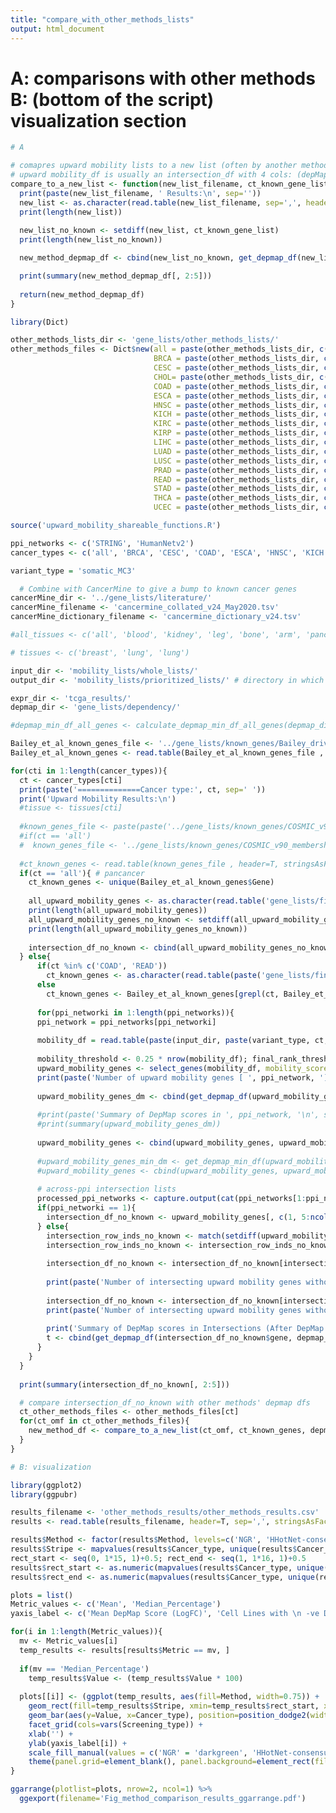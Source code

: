 ```yaml
---
title: "compare_with_other_methods_lists"
output: html_document
---
```


# A: comparisons with other methods B: (bottom of the script) visualization section

```r
# A

# comapres upward mobility lists to a new list (often by another method) wrt DepMap info
# upward mobility_df is usually an intersection_df with 4 cols: (depMap score, p_neg_score) for crispr and rnai
compare_to_a_new_list <- function(new_list_filename, ct_known_gene_list, depmap_dir){
  print(paste(new_list_filename, ' Results:\n', sep=''))
  new_list <- as.character(read.table(new_list_filename, sep=',', header=F, stringsAsFactors=F)$V1) # 1 column gene list files
  print(length(new_list))
  
  new_list_no_known <- setdiff(new_list, ct_known_gene_list)
  print(length(new_list_no_known))

  new_method_depmap_df <- cbind(new_list_no_known, get_depmap_df(new_list_no_known, depmap_dir, 'crispr', ct), get_depmap_df(new_list_no_known, depmap_dir, 'rnai', ct))

  print(summary(new_method_depmap_df[, 2:5]))
  
  return(new_method_depmap_df)
}
```

```r
library(Dict)

other_methods_lists_dir <- 'gene_lists/other_methods_lists/'
other_methods_files <- Dict$new(all = paste(other_methods_lists_dir, c("nCOP", "HHotNet-paper"), "_all_list.csv", sep=""),
                                BRCA = paste(other_methods_lists_dir, c("nCOP", "HHotNet-largest-cluster-STRING", "HHotNet-all-nonsingleton-clusters-STRING", "Ruffalo", "TIEDIE-linkers-Fig4", "TIEDIE-linkers-Fig5"), "_BRCA_list.csv", sep=""),
                                CESC = paste(other_methods_lists_dir, c("nCOP", "HHotNet-largest-cluster-HumanNetv2", "HHotNet-all-nonsingleton-clusters-HumanNetv2"), "_CESC_list.csv", sep=""),
                                CHOL= paste(other_methods_lists_dir, c(""), "_CHOL_list.csv", sep=""),
                                COAD = paste(other_methods_lists_dir, c("nCOP", "HHotNet-largest-cluster-HumanNetv2", "HHotNet-all-nonsingleton-clusters-HumanNetv2"), "_COAD_list.csv", sep=""),
                                ESCA = paste(other_methods_lists_dir, c("HHotNet-largest-cluster-STRING", "HHotNet-all-nonsingleton-clusters-STRING", "HHotNet-consensus"), "_ESCA_list.csv", sep=""),
                                HNSC = paste(other_methods_lists_dir, c("nCOP", "HHotNet-largest-cluster-STRING", "HHotNet-all-nonsingleton-clusters-STRING"), "_HNSC_list.csv", sep=""),
                                KICH = paste(other_methods_lists_dir, c("nCOP", "HHotNet-largest-cluster-STRING", "HHotNet-all-nonsingleton-clusters-STRING"), "_KICH_list.csv", sep=""),
                                KIRC = paste(other_methods_lists_dir, c("nCOP", "HHotNet-largest-cluster-STRING", "HHotNet-all-nonsingleton-clusters-STRING", "HHotNet-consensus"), "_KIRC_list.csv", sep=""),
                                KIRP = paste(other_methods_lists_dir, c("nCOP"), "_KIRP_list.csv", sep=""),
                                LIHC = paste(other_methods_lists_dir, c("nCOP", "HHotNet-largest-cluster-STRING", "HHotNet-all-nonsingleton-clusters-STRING", "HHotNet-consensus"), "_LIHC_list.csv", sep=""),
                                LUAD = paste(other_methods_lists_dir, c("nCOP", "HHotNet-largest-cluster-STRING", "HHotNet-all-nonsingleton-clusters-STRING", "HHotNet-consensus"), "_LUAD_list.csv", sep=""),
                                LUSC = paste(other_methods_lists_dir, c("nCOP", "HHotNet-largest-cluster-STRING", "HHotNet-all-nonsingleton-clusters-STRING", "HHotNet-consensus"), "_LUSC_list.csv", sep=""),
                                PRAD = paste(other_methods_lists_dir, c("nCOP", "HHotNet-largest-cluster-HumanNetv2", "HHotNet-all-nonsingleton-clusters-HumanNetv2"), "_PRAD_list.csv", sep=""),
                                READ = paste(other_methods_lists_dir, c("nCOP", "HHotNet-largest-cluster-HumanNetv2", "HHotNet-all-nonsingleton-clusters-HumanNetv2"), "_READ_list.csv", sep=""),
                                STAD = paste(other_methods_lists_dir, c("nCOP", "HHotNet-largest-cluster-STRING", "HHotNet-all-nonsingleton-clusters-STRING"), "_STAD_list.csv", sep=""),
                                THCA = paste(other_methods_lists_dir, c("nCOP", "HHotNet-largest-cluster-STRING", "HHotNet-all-nonsingleton-clusters-STRING"), "_THCA_list.csv", sep=""),
                                UCEC = paste(other_methods_lists_dir, c("nCOP", "HHotNet-largest-cluster-HumanNetv2", "HHotNet-all-nonsingleton-clusters-HumanNetv2"), "_UCEC_list.csv", sep="")) # READ nCOP has 0 genes after filtering Bailey et al genes out so it was removed
```

```r
source('upward_mobility_shareable_functions.R')

ppi_networks <- c('STRING', 'HumanNetv2')
cancer_types <- c('all', 'BRCA', 'CESC', 'COAD', 'ESCA', 'HNSC', 'KICH', 'KIRC', 'KIRP', 'LIHC', 'LUAD', 'LUSC', 'PRAD', 'READ', 'STAD', 'THCA', 'UCEC') # no other lists available for CHOL

variant_type = 'somatic_MC3'

  # Combine with CancerMine to give a bump to known cancer genes
cancerMine_dir <- '../gene_lists/literature/'
cancerMine_filename <- 'cancermine_collated_v24_May2020.tsv'
cancerMine_dictionary_filename <- 'cancermine_dictionary_v24.tsv'

#all_tissues <- c('all', 'blood', 'kidney', 'leg', 'bone', 'arm', 'pancrea', 'uter', 'ovar', 'bone_marrow', 'lymph_node', 'head', 'neck', 'skin', 'thym', 'colo', 'rect', 'stomach', 'liver', 'lung', 'esophag', 'cervix', 'brain', 'bladder', 'testes', 'spinal', 'anus', 'peni', 'saliv', 'mouth', 'thyroid', 'intestine', 'muscle', 'heart', 'uterus', 'prosta', 'eye', 'vulva', 'bile_duct')

# tissues <- c('breast', 'lung', 'lung')

input_dir <- 'mobility_lists/whole_lists/'
output_dir <- 'mobility_lists/prioritized_lists/' # directory in which resulting lists are saved

expr_dir <- 'tcga_results/'
depmap_dir <- 'gene_lists/dependency/'
```

```r
#depmap_min_df_all_genes <- calculate_depmap_min_df_all_genes(depmap_dir) # minumum crispr and rnai depscores for each gene in all cell lines (i.e. not only cancer type-specific ones)
```

```r
Bailey_et_al_known_genes_file <- '../gene_lists/known_genes/Bailey_driver_gene_list.csv'
Bailey_et_al_known_genes <- read.table(Bailey_et_al_known_genes_file , header=T, stringsAsFactors=F, sep=',')

for(cti in 1:length(cancer_types)){
  ct <- cancer_types[cti]
  print(paste('==============Cancer type:', ct, sep=' '))
  print('Upward Mobility Results:\n')
  #tissue <- tissues[cti]
  
  #known_genes_file <- paste(paste('../gene_lists/known_genes/COSMIC_v90_membership', ct, variant_type, sep='_'), 'csv', sep='.')
  #if(ct == 'all')
  #  known_genes_file <- '../gene_lists/known_genes/COSMIC_v90_membership.csv'
    
  #ct_known_genes <- read.table(known_genes_file , header=T, stringsAsFactors=F, sep=',')
  if(ct == 'all'){ # pancancer
    ct_known_genes <- unique(Bailey_et_al_known_genes$Gene)
      
    all_upward_mobility_genes <- as.character(read.table('gene_lists/final_lists/all_mobility_genes_list.csv', stringsAsFactors=F, header=F)$V1) # final list of all upward mobility genes'
    print(length(all_upward_mobility_genes))
    all_upward_mobility_genes_no_known <- setdiff(all_upward_mobility_genes, unique(ct_known_genes))
    print(length(all_upward_mobility_genes_no_known))
    
    intersection_df_no_known <- cbind(all_upward_mobility_genes_no_known, get_depmap_df(all_upward_mobility_genes_no_known, depmap_dir, 'crispr', ct), get_depmap_df(all_upward_mobility_genes_no_known, depmap_dir, 'rnai', ct))
  } else{
      if(ct %in% c('COAD', 'READ'))
        ct_known_genes <- as.character(read.table(paste('gene_lists/final_lists/', 'COSMIC_v90_membership_', ct, '_somatic_MC3.csv', sep=''), sep=',', stringsAsFactors=F, header=T)[, 1])
      else
        ct_known_genes <- Bailey_et_al_known_genes[grepl(ct, Bailey_et_al_known_genes$Cancer), 'Gene']
    
      for(ppi_networki in 1:length(ppi_networks)){
      ppi_network = ppi_networks[ppi_networki]
  
      mobility_df = read.table(paste(input_dir, paste(variant_type, ct, ppi_network, 'lcc', tolower(ct), 'mobility_list.csv', sep='_'), sep=''), header=F, col.names=c('gene', 'mobility_score', 'initial_rank', 'final_rank'), stringsAsFactors=F, sep=',')
      
      mobility_threshold <- 0.25 * nrow(mobility_df); final_rank_threshold <- 1000 # pick genes that jumped up 25%+ ranks and ended up in top 1000 list
      upward_mobility_genes <- select_genes(mobility_df, mobility_score_threshold=mobility_threshold, final_rank_threshold=final_rank_threshold)
      print(paste('Number of upward mobility genes [ ', ppi_network, ']:', nrow(upward_mobility_genes), sep=' '))
  
      upward_mobility_genes_dm <- cbind(get_depmap_df(upward_mobility_genes$gene, depmap_dir, 'crispr', ct), get_depmap_df(upward_mobility_genes$gene, depmap_dir, 'rnai', ct)) # avg cancer_type-specific depmap score and ratio of cell types in which the gene's depmap score is -ve, for both crispr and rnai
      
      #print(paste('Summary of DepMap scores in ', ppi_network, '\n', sep=''))
      #print(summary(upward_mobility_genes_dm))
  
      upward_mobility_genes <- cbind(upward_mobility_genes, upward_mobility_genes_dm)
      
      #upward_mobility_genes_min_dm <- get_depmap_min_df(upward_mobility_genes$gene, depmap_min_df_all_genes) # minimum dp gene scores across all cell lines added
      #upward_mobility_genes <- cbind(upward_mobility_genes, upward_mobility_genes_min_dm)
  
      # across-ppi intersection lists
      processed_ppi_networks <- capture.output(cat(ppi_networks[1:ppi_networki], sep='-'))
      if(ppi_networki == 1){
        intersection_df_no_known <- upward_mobility_genes[, c(1, 5:ncol(upward_mobility_genes))]
      } else{
        intersection_row_inds_no_known <- match(setdiff(upward_mobility_genes$gene, ct_known_genes), intersection_df_no_known$gene)
        intersection_row_inds_no_known <- intersection_row_inds_no_known[!is.na(intersection_row_inds_no_known)] # indices of intersecting genes
  
        intersection_df_no_known <- intersection_df_no_known[intersection_row_inds_no_known, ]
        
        print(paste('Number of intersecting upward mobility genes without known genes [ ', processed_ppi_networks, ']:', nrow(intersection_df_no_known), sep=' '))
        
        intersection_df_no_known <- intersection_df_no_known[intersection_df_no_known$p_neg_score_crispr >= 0.5 | intersection_df_no_known$p_neg_score_rnai >= 0.5, ] # DepMap filtering
        print(paste('Number of intersecting upward mobility genes without known genes (After DepMap Filtering) [ ', processed_ppi_networks, ']:', nrow(intersection_df_no_known), sep=' '))
        
        print('Summary of DepMap scores in Intersections (After DepMap Filtering):\n')
        t <- cbind(get_depmap_df(intersection_df_no_known$gene, depmap_dir, 'crispr', ct), get_depmap_df(intersection_df_no_known$gene, depmap_dir, 'rnai', ct)) # print Mann-Whitney results
      }
    }
  }
  
  print(summary(intersection_df_no_known[, 2:5]))

  # compare intersection_df_no_known with other methods' depmap dfs
  ct_other_methods_files <- other_methods_files[ct]
  for(ct_omf in ct_other_methods_files){
    new_method_df <- compare_to_a_new_list(ct_omf, ct_known_genes, depmap_dir) # depmap df of new list
  }
}
```

```r
# B: visualization

library(ggplot2)
library(ggpubr)

results_filename <- 'other_methods_results/other_methods_results.csv'
results <- read.table(results_filename, header=T, sep=',', stringsAsFactors=F, fill=T)

results$Method <- factor(results$Method, levels=c('NGR', 'HHotNet-consensus', 'HHotNet-LC', 'HHotNet-all', 'nCOP')) # reorder legend labels
results$Stripe <- mapvalues(results$Cancer_type, unique(results$Cancer_type), rep(c('#FFFFFF', '#E4E4E4'), length(unique(results$Cancer_type))/2)) # stripes
rect_start <- seq(0, 1*15, 1)+0.5; rect_end <- seq(1, 1*16, 1)+0.5
results$rect_start <- as.numeric(mapvalues(results$Cancer_type, unique(results$Cancer_type), rect_start))
results$rect_end <- as.numeric(mapvalues(results$Cancer_type, unique(results$Cancer_type), rect_end))

plots = list()
Metric_values <- c('Mean', 'Median_Percentage')
yaxis_label <- c('Mean DepMap Score (LogFC)', 'Cell Lines with \n -ve DepMap Score (%)')

for(i in 1:length(Metric_values)){
  mv <- Metric_values[i]
  temp_results <- results[results$Metric == mv, ]
  
  if(mv == 'Median_Percentage')
    temp_results$Value <- (temp_results$Value * 100)
    
  plots[[i]] <- (ggplot(temp_results, aes(fill=Method, width=0.75)) + 
    geom_rect(fill=temp_results$Stripe, xmin=temp_results$rect_start, xmax=temp_results$rect_end, ymin=rep(-Inf, nrow(temp_results)), ymax=rep(Inf, nrow(temp_results)), alpha = 0.5) +
    geom_bar(aes(y=Value, x=Cancer_type), position=position_dodge2(width = 0.75, preserve = 'single'), stat="identity") +
    facet_grid(cols=vars(Screening_type)) +
    xlab('') +
    ylab(yaxis_label[i]) +
    scale_fill_manual(values = c('NGR' = 'darkgreen', 'HHotNet-consensus' = 'navyblue', 'HHotNet-LC' = 'blue2', 'HHotNet-all' = 'skyblue1', 'nCOP' = 'burlywood2')) +
    theme(panel.grid=element_blank(), panel.background=element_rect(fill='white'), axis.ticks.x=element_blank(), axis.title.y=element_text(size=8), axis.text.y=element_text(size=6), axis.text.x=element_text(size=6, vjust=0.5, face='bold', angle=90), legend.position='none'))
}

ggarrange(plotlist=plots, nrow=2, ncol=1) %>%
  ggexport(filename='Fig_method_comparison_results_ggarrange.pdf')
```